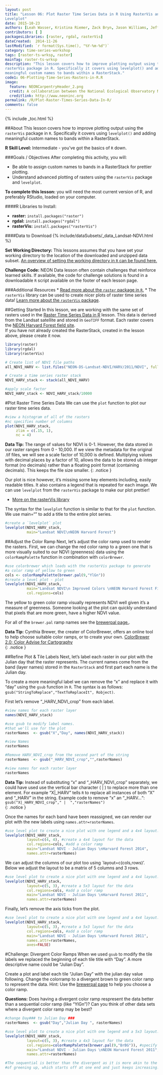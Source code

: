 ```yaml
---
layout: post
title: "Lesson 06: Plot Raster Time Series Data in R Using RasterVis and
Levelplot"
date: 2015-10-23
authors: [Leah Wasser, Kristina Riemer, Zack Bryn, Jason Williams, Jeff Hollister, Mike Smorul, Megan A. Jones]
contributors: [ ]
packagesLibraries: [raster, rgdal, rasterVis]
dateCreated:  2014-11-26
lastModified: `r format(Sys.time(), "%Y-%m-%d")`
category: time-series-workshop
tags: [raster-ts-wrksp, raster]
mainTag: raster-ts-wrksp
description: "This lesson covers how to improve plotting output using the
rasterVis package in R. Specifically it covers using levelplot() and adding
meaningful custom names to bands within a RasterStack."
code1: 06-Plotting-Time-Series-Rasters-in-R.R
image:
  feature: NEONCarpentryHeader_2.png
  credit: A collaboration between the National Ecological Observatory Network (NEON) and Data Carpentry
  creditlink: http://www.neoninc.org
permalink: /R/Plot-Raster-Times-Series-Data-In-R/
comments: false
---
```


{% include _toc.html %}

##About
This lesson covers how to improve plotting output using the `rasterVis` package
in `R`. Specifically it covers using `levelplot()` and adding meaningful custom
names to bands within a RasterStack. 

**R Skill Level:** Intermediate - you've got the basics of `R` down.

<div id="objectives" markdown="1">

###Goals / Objectives
After completing this activity, you will:

* Be able to assign custom names to bands in a RasterStack for prettier
plotting.
* Understand advanced plotting of rasters using the `rasterVis` package and
`levelplot`.

**To complete this lesson:** you will need the most current version of R, and 
preferably RStudio, loaded on your computer.

####R Libraries to Install:

* **raster:** `install.packages("raster")`
* **rgdal:** `install.packages("rgdal")`
* **rasterVis:** `install.packages("rasterVis")`

####Data to Download
{% include/dataSubsets/_data_Landsat-NDVI.html %}

**Set Working Directory:** This lessons assumes that you have set your working 
directory to the location of the downloaded and unzipped data subset. 
[An overview of setting the working directory in `R` can be found here.]({{site.baseurl}}/R/Set-Working-Directory "R Working Directory Lesson") 

**Challenge Code:** NEON Data lesson often contain challenges that reinforce 
learned skills. If available, the code for challenge solutions is found in a 
downloadable `R` script available on the footer of each lesson page.

###Additional Resources
* <a href="http://cran.r-project.org/web/packages/raster/raster.pdf" target="_blank"> Read more about the `raster` package in `R`.</a>
* The `rasterVis` library can be used to create nicer plots of raster time
series data! 
<a href="https://cran.r-project.org/web/packages/rasterVis/rasterVis.pdf" target="_blank">Learn more about the `rasterVis` package</a>.

</div>

##Getting Started 
In this lesson, we are working with the same set of rasters used in the
[Raster Time Series Data in R ]({{ site.baseurl}} /R/Raster-Times-Series-Data-In-R/) 
lesson. This data is derived from the Landsat satellite and stored in `GeoTIFF`
format. Each raster covers the 
<a href="http://www.neoninc.org/science-design/field-sites/harvard-forest" target="_blank">NEON Harvard Forest field site</a>.  
If you have not already created the RasterStack, created in the lesson above,
please create it now. 

```r

library(raster)
library(rgdal)
library(rasterVis)

# Create list of NDVI file paths
all_NDVI_HARV <- list.files("NEON-DS-Landsat-NDVI/HARV/2011/NDVI", full.names = TRUE, pattern = ".tif$")

# Create a time series raster stack
NDVI_HARV_stack <- stack(all_NDVI_HARV)

#apply scale factor
NDVI_HARV_stack <- NDVI_HARV_stack/10000

```

#Plot Raster Time Series Data
We can use the `plot` function to plot our raster time series data.

```r
#view a histogram of all of the rasters
#nc specifies number of columns
plot(NDVI_HARV_stack, 
     zlim = c(.15, 1), 
     nc = 4)

``` 

<i class="fa fa-star"></i> **Data Tip:** The range of values for NDVI is 0-1. 
However, the data stored in our raster ranges from 0 - 10,000. If we view the 
metadata for the original .tif files, we will see a scale factor of 10,000 is defined.
Multiplying values with decimal places by a factor of 10, allows the data to be 
stored ub integer format (no decimals) rather than a floating point format 
(containing decimals). This keeps the file size smaller. 
{: .notice }

Our plot is nice however, it's missing some key elements including, easily readable
titles. It also contains a legend that is repeated for each image. We
can use `levelplot` from the `rasterVis` package to make our plot prettier! 

* <a href="http://oscarperpinan.github.io/rastervis/" target="_blank">More on the 
rasterVis library</a>

The syntax for the `levelplot` function is similar to that for the `plot`
function. We use main="" to add a title to the entire plot series.

```r
#create a `levelplot` plot
levelplot(NDVI_HARV_stack,
          main="Landsat NDVI\nNEON Harvard Forest")

```


##Adjust the Color Ramp
Next, let's adjust the color ramp used to render the rasters. First, we
can change the red color ramp to a green one that is more visually suited to our 
NDVI (greenness) data using the `colorRampPalette` function in combination with 
`colorBrewer`. 

``` r
#use colorbrewer which loads with the rasterVis package to generate
#a color ramp of yellow to green
cols <- colorRampPalette(brewer.pal(9,"YlGn"))
#create a level plot - plot
levelplot(NDVI_HARV_stack,
          main="Landsat NDVI\n Improved Colors \nNEON Harvard Forest Field Site",
          col.regions=cols)

```

The yellow to green color ramp visually represents NDVI well given it's a
measure of greenness. Someone looking at the plot can quickly understand that
pixels that are more green, have a higher NDVI value. 

For all of the `brewer.pal` ramp names see the 
<a href="http://www.datavis.ca/sasmac/brewerpal.html" target="_blank">
brewerpal page.</a>.

<i class="fa fa-star"></i> **Data Tip:** Cynthia Brewer, the creater of 
ColorBrewer, offers an online tool to help choose suitable color ramps, or to 
create your own. <a href="http://colorbrewer2.org/" target="_blank">
ColorBrewer 2.0; Color Advise for Cartography </a>  
{: .notice }

##Refine Plot & Tile Labels
Next, let's label each raster in our plot with the Julian day that the raster
represents. The current names come from the band (layer names) stored in the
`RasterStack` and first part each name is the Julian day. 

To create a more meaningful label we can remove the "x" and replace it with
"day" using the `gsub` function in `R`. The syntax is as follows:
`gsub("StringToReplace","TextToReplaceIt", Robject)`. 

First let's remove "_HARV_NDVI_crop" from each label. 

```r

#view names for each raster layer
names(NDVI_HARV_stack)

#use gsub to modify label names.
#that we'll use for the plot 
rasterNames  <- gsub("X","Day", names(NDVI_HARV_stack))

#view Names
rasterNames

#Remove HARV_NDVI_crop from the second part of the string 
rasterNames  <- gsub("_HARV_NDVI_crop","",rasterNames)

#view names for each raster layer
rasterNames
```

<i class="fa fa-star"></i> **Data Tip:** Instead of substituting "x" and
"_HARV_NDVI_crop" separately, we could
have used use the vertical bar character ( | ) to replace more than one element.
For example "X|_HARV" tells `R` to replace all instances of both "X" and "_HARV"
in the string.  Example code to remove "x" an "_HARV...":
`gsub("X|_HARV_NDVI_crop"," |  ","rasterNames")`  
{: .notice }

Once the names for each band have been reassigned, we can render our plot with
the new labels using `names.attr=rasterNames`. 

```r

#use level plot to create a nice plot with one legend and a 4x4 layout.
levelplot(NDVI_HARV_stack,
          layout=c(4, 4), #create a 4x4 layout for the data
          col.regions=cols, #add a color ramp
          main="Landsat NDVI - Julian Days \nHarvard Forest 2014",
          names.attr=rasterNames)

```

We can adjust the columns of our plot too using `layout=c(cols,rows)'. Below
we adjust the layout to be a matrix of 5 columns and 3 rows.

```r
#use level plot to create a nice plot with one legend and a 4x4 layout.
levelplot(NDVI_HARV_stack,
          layout=c(5, 3), #create a 5x3 layout for the data
          col.regions=cols, #add a color ramp
          main="Landsat NDVI - Julian Days \nHarvard Forest 2011",
          names.attr=rasterNames)
```


Finally, let's remove the axis ticks from the plot.
```r
#use level plot to create a nice plot with one legend and a 4x4 layout.
levelplot(NDVI_HARV_stack,
          layout=c(5, 3), #create a 5x3 layout for the data
          col.regions=cols, #add a color ramp
          main="Landsat NDVI - Julian Days \nHarvard Forest 2011",
          names.attr=rasterNames,
          axes=FALSE)
```

<div id="challenge" markdown="1">
#Challenge: Divergent Color Ramps 
When we used `gsub` to modify the tile labels we replaced the beginning of each 
tile title with "Day". A more descriptive name could be "Julian Day".

Create a plot and label each tile "Julian Day" with the julian day value following.
Change the colorramp to a divergent brown to green color ramp to
represent the data. Hint: 
Use the <a href="http://www.datavis.ca/sasmac/brewerpal.html" target="_blank"> 
brewerpal page</a> to help you choose a color ramp. 

**Questions:**
Does having a divergent color ramp respresent the data
better than a sequential color ramp (like "YlGn")? Can you think of other data
sets where a divergent color ramp may be best? 
</div>

```r
#change Day### to Julian Day ###
rasterNames  <- gsub("Day","Julian Day ", rasterNames)

#use level plot to create a nice plot with one legend and a 5x3 layout.
levelplot(NDVI_HARV_stack,
          layout=c(5, 3), #create a 4x3 layout for the data
          col.regions=colorRampPalette(brewer.pal(9,"BrBG")), #specify color 
          main="Landsat NDVI - Julian Days \nNEON Harvard Forest 2011",
          names.attr=rasterNames)

#The sequential is better than the divergent as it is more akin to the process
#of greening up, which starts off at one end and just keeps increasing. 

```
